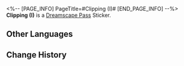 <%-- [PAGE_INFO]
PageTitle=#Clipping (I)#
[END_PAGE_INFO] --%>
{{Stub|Location information}}
{{Item Infobox
|id          = 223180
|image       = Dreamscape Pass Sticker Text.png
|type        = Dreamscape Pass Sticker
|type2       = City That Never Sleeps Stickers
|invCategory = 
|rarity      = 4
|effect      = 
|description = Digital stickers that can be used to decorate the pages of the Dreamtour Handbook. They come in many different styles.
|source1     = [[Learn about financial products from Keenan]]
}}
{{Description|The latest statistics show that the guests at the Golden Hour have an average asset level of 3,584,680,988 credits per person. Have you reached that average number?}}
'''Clipping (I)''' is a [[Dreamscape Pass]] Sticker.

==Other Languages==
{{Other Languages
|en   = Clipping (I)
|zhs  = 简报•其一
|zht  = 簡報•其一
|ja   = 速報・1
|ko   = 토막 뉴스•1
|es   = Informe I
|fr   = Nouvelles&nbsp;(I)
|ru   = Брифинг I
|th   = รายงานโดยย่อ 1
|vi   = Tin vắn (1)
|de   = Kurzbericht (I)
|id   = Laporan Singkat 1
|pt   = Recorte (I)
}}

==Change History==
{{Change History|2.0}}